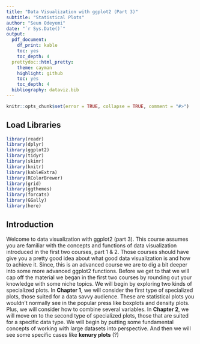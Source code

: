 ```yaml
---
title: "Data Visualization with ggplot2 (Part 3)"
subtitle: "Statistical Plots"
author: "Seun Odeyemi"
date: "`r Sys.Date()`"
output:
  pdf_document:
    df_print: kable
    toc: yes
    toc_depth: 4
  prettydoc::html_pretty:
    theme: cayman
    highlight: github
    toc: yes
    toc_depth: 4
  bibliography: dataviz.bib
---
```



```r
knitr::opts_chunk$set(error = TRUE, collapse = TRUE, comment = "#>")
```

## Load Libraries

```r
library(readr)
library(dplyr)
library(ggplot2)
library(tidyr)
library(skimr)
library(knitr)
library(kableExtra)
library(RColorBrewer)
library(grid)
library(ggthemes)
library(forcats)
library(GGally)
library(here)
```

## Introduction

Welcome to data visualization with ggplot2 (part 3). This course assumes you are familiar with the concepts and functions of data visualization introduced in the first two courses, part 1 & 2. Those courses should have give you a pretty good idea about what good data visualization is and how to achieve it. Since, this is an advanced course we are to dig a bit deeper into some more advanced ggplot2 functions. Before we get to that we will cap off the material we began in the first two courses by rounding out your knowledge with some niche topics. We will begin by exploring two kinds of specialized plots. In **Chapter 1**, we will consider the first type of specialized plots, those suited for a data savvy audience. These are statistical plots you wouldn't normally see in the popular press like boxplots and density plots. Plus, we will consider how to combine several variables. In **Chapter 2**, we will move on to the second type of specialized plots, those that are suited for a specific data type. We will begin by putting some fundamental concepts of working with large datasets into perspective. And then we will see some specific cases like **kenury plots** (?)
